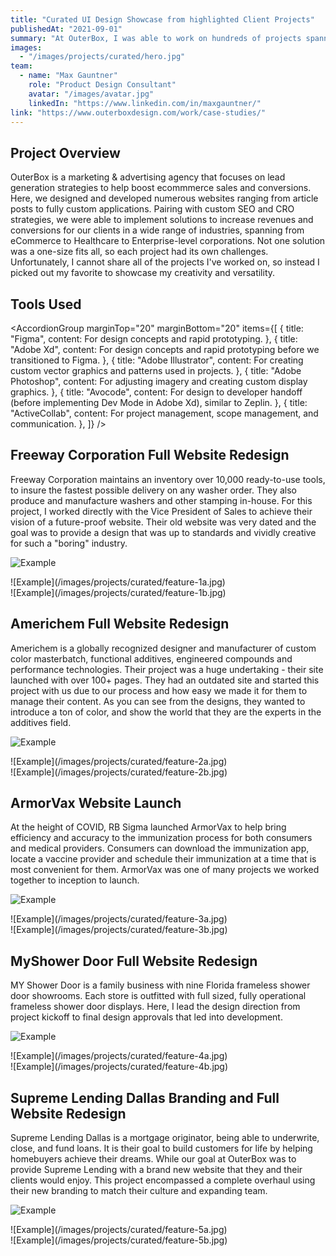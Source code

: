 ---
title: "Curated UI Design Showcase from highlighted Client Projects"
publishedAt: "2021-09-01"
summary: "At OuterBox, I was able to work on hundreds of projects spanning numerous industries. Our main purpose was to deliver high-performing B2C, B2B SEO-driven websites to help drive revenues and conversions for our clients."
images:
  - "/images/projects/curated/hero.jpg"
team:
  - name: "Max Gauntner"
    role: "Product Design Consultant"
    avatar: "/images/avatar.jpg"
    linkedIn: "https://www.linkedin.com/in/maxgauntner/"
link: "https://www.outerboxdesign.com/work/case-studies/"
---
<Table
  data={{
    headers: [
      { content: "Name", key: "name" },
      { content: "Role", key: "role" },
    ],
    rows: [
      ["Max Gauntner", "Senior UI/UX Designer"],
      ["Richie Kastl", "Front End Developer"],
      ["Ray Hanzak", "Front End Developer"],
      ["Joe Burger", "Solutions Developer"],
    ],
  }}
/>

## Project Overview

OuterBox is a marketing & advertising agency that focuses on lead generation strategies to help boost ecommmerce sales and conversions. Here, we designed and developed numerous websites ranging from article posts to fully custom applications. Pairing with custom SEO and CRO strategies, we were able to implement solutions to increase revenues and conversions for our clients in a wide range of industries, spanning from eCommerce to Healthcare to Enterprise-level corporations. Not one solution was a one-size fits all, so each project had its own challenges. Unfortunately, I cannot share all of the projects I've worked on, so instead I picked out my favorite to showcase my creativity and versatility.

## Tools Used

<AccordionGroup marginTop="20" marginBottom="20"
  items={[
    {
      title: "Figma",
      content:
        <Text onBackground="neutral-medium" variant="body-default-l">
          For design concepts and rapid prototyping.
        </Text>
    },
    {
      title: "Adobe Xd",
      content:
        <Text onBackground="neutral-medium" variant="body-default-l">
          For design concepts and rapid prototyping before we transitioned to Figma.
        </Text>
    },
    {
      title: "Adobe Illustrator",
      content:
        <Text onBackground="neutral-medium" variant="body-default-l">
        For creating custom vector graphics and patterns used in projects.
        </Text>
    },
    {
      title: "Adobe Photoshop",
      content:
        <Text onBackground="neutral-medium" variant="body-default-l">
        For adjusting imagery and creating custom display graphics.
        </Text>
    },
    {
      title: "Avocode",
      content:
        <Text onBackground="neutral-medium" variant="body-default-l">
        For design to developer handoff (before implementing Dev Mode in Adobe Xd), similar to Zeplin.
        </Text>
    },
    {
      title: "ActiveCollab",
      content:
        <Text onBackground="neutral-medium" variant="body-default-l">
        For project management, scope management, and communication.
        </Text>
    },
  ]}
/>

## Freeway Corporation Full Website Redesign

Freeway Corporation maintains an inventory over 10,000 ready-to-use tools, to insure the fastest possible delivery on any washer order. They also produce and manufacture washers and other stamping in-house. For this project, I worked directly with the Vice President of Sales to achieve their vision of a future-proof website. Their old website was very dated and the goal was to provide a design that was up to standards and vividly creative for such a "boring" industry.

![Example](/images/projects/curated/feature-1.jpg)
<div className="display-flex pb-4 g-m s-flex-column s-flex min-width-0 fill-width">
    <div className="display-flex flex-6">![Example](/images/projects/curated/feature-1a.jpg)</div>
    <div className="display-flex flex-6">![Example](/images/projects/curated/feature-1b.jpg)</div>
</div>

## Americhem Full Website Redesign

Americhem is a globally recognized designer and manufacturer of custom color masterbatch, functional additives, engineered compounds and performance technologies. Their project was a huge undertaking - their site launched with over 100+ pages. They had an outdated site and started this project with us due to our process and how easy we made it for them to manage their content. As you can see from the designs, they wanted to introduce a ton of color, and show the world that they are the experts in the additives field.

![Example](/images/projects/curated/feature-2.jpg)
<div className="display-flex pb-4 g-m s-flex-column s-flex min-width-0 fill-width">
    <div className="display-flex flex-6">![Example](/images/projects/curated/feature-2a.jpg)</div>
    <div className="display-flex flex-6">![Example](/images/projects/curated/feature-2b.jpg)</div>
</div>

## ArmorVax Website Launch

At the height of COVID, RB Sigma launched ArmorVax to help bring efficiency and accuracy to the immunization process for both consumers and medical providers. Consumers can download the immunization app, locate a vaccine provider and schedule their immunization at a time that is most convenient for them. ArmorVax was one of many projects we worked together to inception to launch.

![Example](/images/projects/curated/feature-3.jpg)
<div className="display-flex pb-4 g-m s-flex-column s-flex min-width-0 fill-width">
    <div className="display-flex flex-6">![Example](/images/projects/curated/feature-3a.jpg)</div>
    <div className="display-flex flex-6">![Example](/images/projects/curated/feature-3b.jpg)</div>
</div>

## MyShower Door Full Website Redesign

MY Shower Door is a family business with nine Florida frameless shower door showrooms. Each store is outfitted with full sized, fully operational frameless shower door displays. Here, I lead the design direction from project kickoff to final design approvals that led into development.

![Example](/images/projects/curated/feature-4.jpg)
<div className="display-flex pb-4 g-m s-flex-column s-flex min-width-0 fill-width">
    <div className="display-flex flex-6">![Example](/images/projects/curated/feature-4a.jpg)</div>
    <div className="display-flex flex-6">![Example](/images/projects/curated/feature-4b.jpg)</div>
</div>

## Supreme Lending Dallas Branding and Full Website Redesign

Supreme Lending Dallas is a mortgage originator, being able to underwrite, close, and fund loans. It is their goal to build customers for life by helping homebuyers achieve their dreams. While our goal at OuterBox was to provide Supreme Lending with a brand new website that they and their clients would enjoy. This project encompassed a complete overhaul using their new branding to match their culture and expanding team.

![Example](/images/projects/curated/feature-5.jpg)
<div className="display-flex pb-4 g-m s-flex-column s-flex min-width-0 fill-width">
    <div className="display-flex flex-6">![Example](/images/projects/curated/feature-5a.jpg)</div>
    <div className="display-flex flex-6">![Example](/images/projects/curated/feature-5b.jpg)</div>
</div>